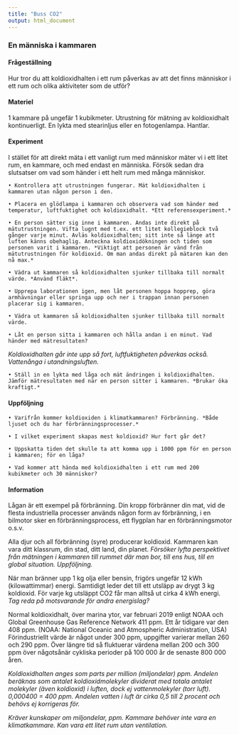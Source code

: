 ```yaml
---
title: "Buss CO2"
output: html_document
---
```



### En människa i kammaren


#### Frågeställning

Hur tror du att koldioxidhalten i ett rum påverkas av att det finns människor i ett rum och olika aktiviteter som de utför?


#### Materiel

1 kammare på ungefär 1 kubikmeter.
Utrustning för mätning av koldioxidhalt kontinuerligt.
En lykta med stearinljus eller en fotogenlampa. Hantlar.



#### Experiment

I stället för att direkt mäta i ett vanligt rum med människor mäter vi i ett litet rum, en kammare, och med endast en människa. Försök sedan dra slutsatser om vad som händer i ett helt rum med många människor.

    • Kontrollera att utrustningen fungerar. Mät koldioxidhalten i kammaren utan någon person i den.

    • Placera en glödlampa i kammaren och observera vad som händer med temperatur, luftfuktighet och koldioxidhalt. *Ett referensexperiment.*

    • En person sätter sig inne i kammaren. Andas inte direkt på mätutrustningen. Vifta lugnt med t.ex. ett litet kollegieblock två gånger varje minut. Avläs koldioxidhalten; sitt inte så länge att luften känns obehaglig. Anteckna koldioxidökningen och tiden som personen varit i kammaren. *Viktigt att personen är vänd från mätutrustningen för koldioxid. Om man andas direkt på mätaren kan den nå max.*

    • Vädra ut kammaren så koldioxidhalten sjunker tillbaka till normalt värde. *Använd fläkt*.

    • Upprepa laborationen igen, men låt personen hoppa hopprep, göra armhävningar eller springa upp och ner i trappan innan personen placerar sig i kammaren.

    • Vädra ut kammaren så koldioxidhalten sjunker tillbaka till normalt värde.

    • Låt en person sitta i kammaren och hålla andan i en minut. Vad händer med mätresultaten?
*Koldioxidhalten går inte upp så fort, luftfuktigheten påverkas också. Vattenånga i utandningsluften.*

    • Ställ in en lykta med låga och mät ändringen i koldioxidhalten. Jämför mätresultaten med när en person sitter i kammaren. *Brukar öka kraftigt.*


#### Uppföljning

    • Varifrån kommer koldioxiden i klimatkammaren? Förbränning. *Både ljuset och du har förbränningsprocesser.*

    • I vilket experiment skapas mest koldioxid? Hur fort går det?

    • Uppskatta tiden det skulle ta att komma upp i 1000 ppm för en person i kammaren; för en låga?

    • Vad kommer att hända med koldioxidhalten i ett rum med 200 kubikmeter och 30 människor?



#### Information

Lågan är ett exempel på förbränning. Din kropp förbränner din mat, vid de flesta industriella processer används någon form av förbränning, i en bilmotor sker en förbränningsprocess, ett flygplan har en förbränningsmotor o.s.v.

Alla djur och all förbränning (syre) producerar koldioxid. Kammaren kan vara ditt klassrum, din stad, ditt land, din planet. *Försöker lyfta perspektivet från mätningen i kammaren till rummet där man bor, till ens hus, till en global situation. Uppföljning.*

När man bränner upp 1 kg olja eller bensin, frigörs ungefär 12 kWh (kilowattimmar) energi. Samtidigt leder det till ett utsläpp av drygt 3 kg koldioxid. För varje kg utsläppt CO2 får man alltså ut cirka 4 kWh energi. *Tag reda på motsvarande för andra energislag?*

Normal koldioxidhalt, över marina ytor, var februari 2019 enligt NOAA och Global Greenhouse Gas Reference Network 411 ppm. Ett år tidigare var den 408 ppm. (NOAA: National Oceanic and Atmospheric Administration, USA) Förindustriellt värde är något under 300 ppm, uppgifter varierar mellan 260 och 290 ppm. Över längre tid så fluktuerar värdena mellan 200 och 300 ppm över någotsånär cykliska perioder på 100 000 år de senaste 800 000 åren.

*Koldioxidhalten anges som parts per million (miljondelar) ppm. Andelen beräknas som antalet koldioxidmolekyler dividerat med totala antalet molekyler (även koldioxid) i luften, dock ej vattenmolekyler (torr luft). 0,000400 = 400 ppm. Andelen vatten i luft är cirka 0,5 till 2 procent och behövs ej korrigeras för.*



*Kräver kunskaper om miljondelar, ppm.
Kammare behöver inte vara en klimatkammare. Kan vara ett litet rum utan ventilation.*